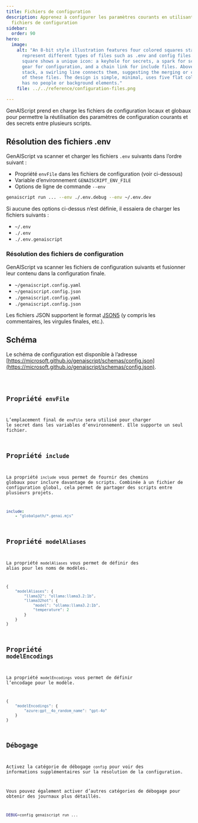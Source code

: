 ```yaml
---
title: Fichiers de configuration
description: Apprenez à configurer les paramètres courants en utilisant des
  fichiers de configuration
sidebar:
  order: 90
hero:
  image:
    alt: "An 8-bit style illustration features four colored squares stacked to
      represent different types of files such as .env and config files. Each
      square shows a unique icon: a keyhole for secrets, a spark for scripts, a
      gear for configuration, and a chain link for include files. Above the
      stack, a swirling line connects them, suggesting the merging or combining
      of these files. The design is simple, minimal, uses five flat colors, and
      has no people or background elements."
    file: ../../reference/configuration-files.png

---
```



GenAIScript prend en charge les fichiers de configuration locaux et globaux pour permettre la réutilisation des paramètres de configuration courants et des secrets entre plusieurs scripts.

## Résolution des fichiers .env

GenAIScript va scanner et charger les fichiers `.env` suivants dans l’ordre suivant :

* Propriété `envFile` dans les fichiers de configuration (voir ci-dessous)
* Variable d’environnement `GENAISCRIPT_ENV_FILE`
* Options de ligne de commande `--env`

```sh
genaiscript run ... --env ./.env.debug --env ~/.env.dev
```

Si aucune des options ci-dessus n’est définie, il essaiera de charger les fichiers suivants :

* `~/.env`
* `./.env`
* `./.env.genaiscript`

### Résolution des fichiers de configuration

GenAIScript va scanner les fichiers de configuration suivants
et fusionner leur contenu dans la configuration finale.

* `~/genaiscript.config.yaml`
* `~/genaiscript.config.json`
* `./genaiscript.config.yaml`
* `./genaiscript.config.json`

Les fichiers JSON supportent le format [JSON5](https://json5.org/) (y compris les commentaires, les virgules finales, etc.).

## Schéma

Le schéma de configuration est disponible à l’adresse [https://microsoft.github.io/genaiscript/schemas/config.json](https://microsoft.github.io/genaiscript/schemas/config.json).

<Code code={schema} wrap={true} lang="json" />

## Propriété `envFile`

L’emplacement final de `envFile` sera utilisé pour charger le secret dans les variables d’environnement. Elle supporte un seul fichier.

## Propriété `include`

La propriété `include` vous permet de fournir des chemins globaux pour inclure davantage de scripts.
Combinée à un fichier de configuration global, cela permet de partager des scripts entre plusieurs projets.

```yaml title="genaiscript.config.yaml"
include:
    - "globalpath/*.genai.mjs"
```

## Propriété `modelAliases`

La propriété `modelAliases` vous permet de définir des alias pour les noms de modèles.

```js
{
    "modelAliases": {
        "llama32": "ollama:llama3.2:1b",
        "llama32hot": {
            "model": "ollama:llama3.2:1b",
            "temperature": 2
        }
    }
}
```

## Propriété `modelEncodings`

La propriété `modelEncodings` vous permet de définir l’encodage pour le modèle.

```js
{
    "modelEncodings": {
        "azure:gpt__4o_random_name": "gpt-4o"
    }
}
```

## Débogage

Activez la catégorie de débogage `config` pour voir des informations supplémentaires sur la résolution de la configuration.

Vous pouvez également activer d’autres catégories de débogage pour obtenir des journaux plus détaillés.

```sh
DEBUG=config genaiscript run ...
```

